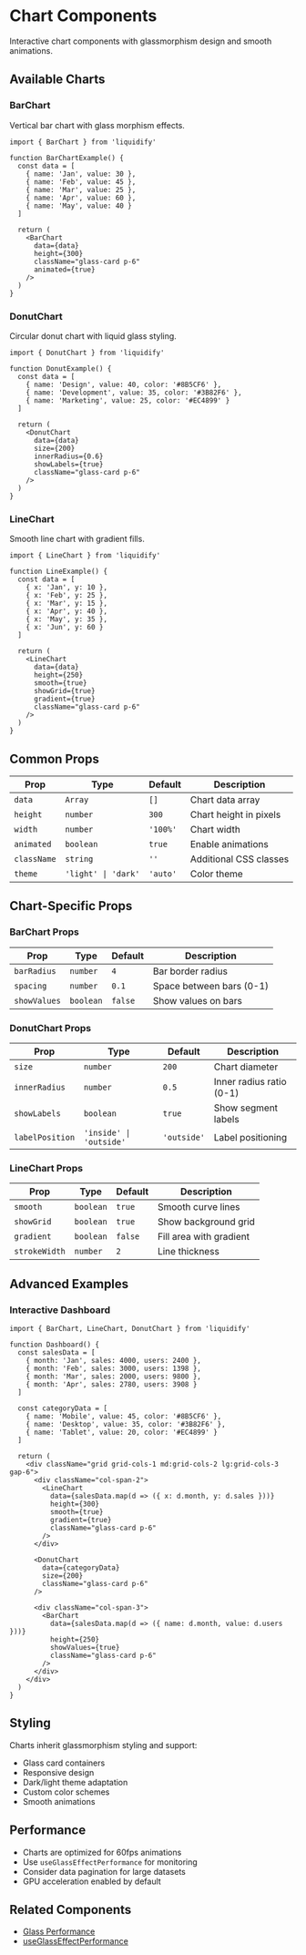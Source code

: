 # Chart Components

Interactive chart components with glassmorphism design and smooth animations.

## Available Charts

### BarChart

Vertical bar chart with glass morphism effects.

```tsx
import { BarChart } from 'liquidify'

function BarChartExample() {
  const data = [
    { name: 'Jan', value: 30 },
    { name: 'Feb', value: 45 },
    { name: 'Mar', value: 25 },
    { name: 'Apr', value: 60 },
    { name: 'May', value: 40 }
  ]
  
  return (
    <BarChart
      data={data}
      height={300}
      className="glass-card p-6"
      animated={true}
    />
  )
}
```

### DonutChart

Circular donut chart with liquid glass styling.

```tsx
import { DonutChart } from 'liquidify'

function DonutExample() {
  const data = [
    { name: 'Design', value: 40, color: '#8B5CF6' },
    { name: 'Development', value: 35, color: '#3B82F6' },
    { name: 'Marketing', value: 25, color: '#EC4899' }
  ]
  
  return (
    <DonutChart
      data={data}
      size={200}
      innerRadius={0.6}
      showLabels={true}
      className="glass-card p-6"
    />
  )
}
```

### LineChart

Smooth line chart with gradient fills.

```tsx
import { LineChart } from 'liquidify'

function LineExample() {
  const data = [
    { x: 'Jan', y: 10 },
    { x: 'Feb', y: 25 },
    { x: 'Mar', y: 15 },
    { x: 'Apr', y: 40 },
    { x: 'May', y: 35 },
    { x: 'Jun', y: 60 }
  ]
  
  return (
    <LineChart
      data={data}
      height={250}
      smooth={true}
      showGrid={true}
      gradient={true}
      className="glass-card p-6"
    />
  )
}
```

## Common Props

| Prop | Type | Default | Description |
|------|------|---------|-------------|
| `data` | `Array` | `[]` | Chart data array |
| `height` | `number` | `300` | Chart height in pixels |
| `width` | `number` | `'100%'` | Chart width |
| `animated` | `boolean` | `true` | Enable animations |
| `className` | `string` | `''` | Additional CSS classes |
| `theme` | `'light' \| 'dark'` | `'auto'` | Color theme |

## Chart-Specific Props

### BarChart Props

| Prop | Type | Default | Description |
|------|------|---------|-------------|
| `barRadius` | `number` | `4` | Bar border radius |
| `spacing` | `number` | `0.1` | Space between bars (0-1) |
| `showValues` | `boolean` | `false` | Show values on bars |

### DonutChart Props

| Prop | Type | Default | Description |
|------|------|---------|-------------|
| `size` | `number` | `200` | Chart diameter |
| `innerRadius` | `number` | `0.5` | Inner radius ratio (0-1) |
| `showLabels` | `boolean` | `true` | Show segment labels |
| `labelPosition` | `'inside' \| 'outside'` | `'outside'` | Label positioning |

### LineChart Props

| Prop | Type | Default | Description |
|------|------|---------|-------------|
| `smooth` | `boolean` | `true` | Smooth curve lines |
| `showGrid` | `boolean` | `true` | Show background grid |
| `gradient` | `boolean` | `false` | Fill area with gradient |
| `strokeWidth` | `number` | `2` | Line thickness |

## Advanced Examples

### Interactive Dashboard

```tsx
import { BarChart, LineChart, DonutChart } from 'liquidify'

function Dashboard() {
  const salesData = [
    { month: 'Jan', sales: 4000, users: 2400 },
    { month: 'Feb', sales: 3000, users: 1398 },
    { month: 'Mar', sales: 2000, users: 9800 },
    { month: 'Apr', sales: 2780, users: 3908 }
  ]

  const categoryData = [
    { name: 'Mobile', value: 45, color: '#8B5CF6' },
    { name: 'Desktop', value: 35, color: '#3B82F6' },
    { name: 'Tablet', value: 20, color: '#EC4899' }
  ]

  return (
    <div className="grid grid-cols-1 md:grid-cols-2 lg:grid-cols-3 gap-6">
      <div className="col-span-2">
        <LineChart
          data={salesData.map(d => ({ x: d.month, y: d.sales }))}
          height={300}
          smooth={true}
          gradient={true}
          className="glass-card p-6"
        />
      </div>
      
      <DonutChart
        data={categoryData}
        size={200}
        className="glass-card p-6"
      />
      
      <div className="col-span-3">
        <BarChart
          data={salesData.map(d => ({ name: d.month, value: d.users }))}
          height={250}
          showValues={true}
          className="glass-card p-6"
        />
      </div>
    </div>
  )
}
```

## Styling

Charts inherit glassmorphism styling and support:

- Glass card containers
- Responsive design
- Dark/light theme adaptation
- Custom color schemes
- Smooth animations

## Performance

- Charts are optimized for 60fps animations
- Use `useGlassEffectPerformance` for monitoring
- Consider data pagination for large datasets
- GPU acceleration enabled by default

## Related Components

- [Glass Performance](/components/glass-performance)
- [useGlassEffectPerformance](/components/use-glass-effect-performance)